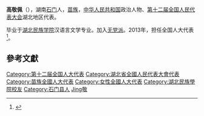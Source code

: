'''高敬佩'''（{{bd|1964年||}}），湖南[[石門縣|石门]]人，[[苗族|苗族]]，[[中华人民共和国|中华人民共和国]]政治人物、[[第十二届全国人民代表大会|第十二届全国人民代表大会]]湖北地区代表。

毕业于[[湖北民族学院|湖北民族学院]]汉语言文学专业。加入[[无党派|无党派]]。2013年，担任全国人大代表<ref>{{cite news|title=全国人大代表信息-高敬佩|url= http://210.82.31.1:8084/delegate/viewDelegate.action?dbid=121618|accessdate=2013-04-05|newspaper=全国人大网}}{{Dead link|date=2020年1月 |bot=InternetArchiveBot |fix-attempted=yes }}</ref>。

==參考文獻==
{{reflist}}
{{中华人民共和国政治人物小作品}}
{{DEFAULTSORT:Gao高}}
[[Category:第十二届全国人大代表|Category:第十二届全国人大代表]]
[[Category:湖北省全國人民代表大會代表|Category:湖北省全國人民代表大會代表]]
[[Category:苗族全國人大代表|Category:苗族全國人大代表]]
[[Category:女性全國人大代表|Category:女性全國人大代表]]
[[Category:湖北民族學院校友|Category:湖北民族學院校友]]
[[Category:石门县人|Category:石门县人]]
[[Category:高姓|Jing敬]]